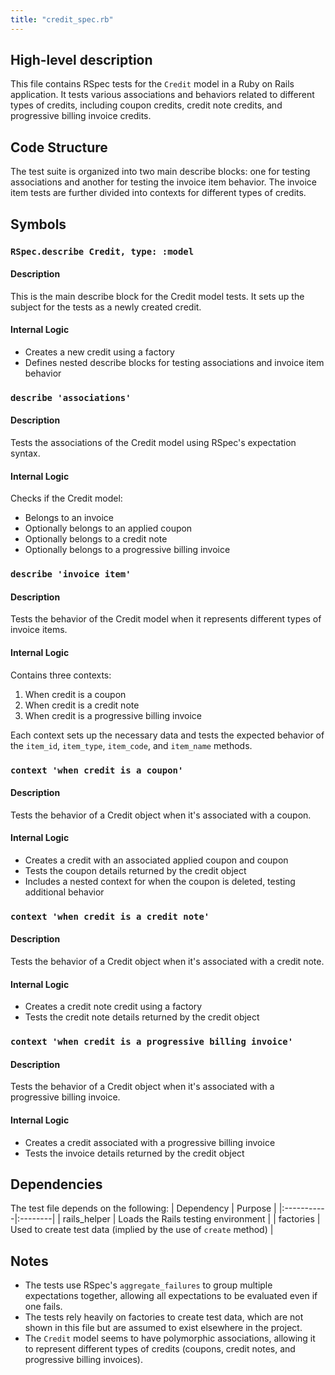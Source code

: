 ```yaml
---
title: "credit_spec.rb"
---
```


## High-level description
This file contains RSpec tests for the `Credit` model in a Ruby on Rails application. It tests various associations and behaviors related to different types of credits, including coupon credits, credit note credits, and progressive billing invoice credits.

## Code Structure
The test suite is organized into two main describe blocks: one for testing associations and another for testing the invoice item behavior. The invoice item tests are further divided into contexts for different types of credits.

## Symbols

### `RSpec.describe Credit, type: :model`
#### Description
This is the main describe block for the Credit model tests. It sets up the subject for the tests as a newly created credit.

#### Internal Logic
- Creates a new credit using a factory
- Defines nested describe blocks for testing associations and invoice item behavior

### `describe 'associations'`
#### Description
Tests the associations of the Credit model using RSpec's expectation syntax.

#### Internal Logic
Checks if the Credit model:
- Belongs to an invoice
- Optionally belongs to an applied coupon
- Optionally belongs to a credit note
- Optionally belongs to a progressive billing invoice

### `describe 'invoice item'`
#### Description
Tests the behavior of the Credit model when it represents different types of invoice items.

#### Internal Logic
Contains three contexts:
1. When credit is a coupon
2. When credit is a credit note
3. When credit is a progressive billing invoice

Each context sets up the necessary data and tests the expected behavior of the `item_id`, `item_type`, `item_code`, and `item_name` methods.

### `context 'when credit is a coupon'`
#### Description
Tests the behavior of a Credit object when it's associated with a coupon.

#### Internal Logic
- Creates a credit with an associated applied coupon and coupon
- Tests the coupon details returned by the credit object
- Includes a nested context for when the coupon is deleted, testing additional behavior

### `context 'when credit is a credit note'`
#### Description
Tests the behavior of a Credit object when it's associated with a credit note.

#### Internal Logic
- Creates a credit note credit using a factory
- Tests the credit note details returned by the credit object

### `context 'when credit is a progressive billing invoice'`
#### Description
Tests the behavior of a Credit object when it's associated with a progressive billing invoice.

#### Internal Logic
- Creates a credit associated with a progressive billing invoice
- Tests the invoice details returned by the credit object

## Dependencies
The test file depends on the following:
| Dependency | Purpose |
|:-----------|:--------|
| rails_helper | Loads the Rails testing environment |
| factories | Used to create test data (implied by the use of `create` method) |

## Notes
- The tests use RSpec's `aggregate_failures` to group multiple expectations together, allowing all expectations to be evaluated even if one fails.
- The tests rely heavily on factories to create test data, which are not shown in this file but are assumed to exist elsewhere in the project.
- The `Credit` model seems to have polymorphic associations, allowing it to represent different types of credits (coupons, credit notes, and progressive billing invoices).